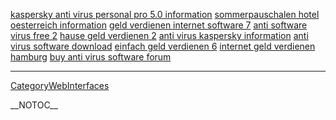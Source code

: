 <a href= http://antivirus.oldbigtits.cn/kaspersky-anti-virus-personal-pro-5.0.html >kaspersky anti virus personal pro 5.0 information</a>   <a href= http://oesterreich.oldbigtits.cn/sommerpauschalen-hotel-oesterreich.html >sommerpauschalen hotel oesterreich information</a>   <a href= http://geld-verdienen.oldbigtits.cn/geld-verdienen-internet-software.html >geld verdienen internet software 7</a>   <a href= http://antivirus.oldbigtits.cn/anti-software-virus-free.html >anti software virus free 2</a>   <a href= http://geld-verdienen.oldbigtits.cn/hause-geld-verdienen.html >hause geld verdienen 2</a>   <a href= http://antivirus.oldbigtits.cn/anti-virus-kaspersky.html >anti virus kaspersky information</a>   <a href= http://antivirus.oldbigtits.cn/anti-virus-software-download.html >anti virus software download</a>   <a href= http://geld-verdienen.oldbigtits.cn/einfach-geld-verdienen.html >einfach geld verdienen 6</a>   <a href= http://geld-verdienen.oldbigtits.cn/internet-geld-verdienen-hamburg.html >internet geld verdienen hamburg</a>   <a href= http://antivirus.oldbigtits.cn/buy-anti-virus-software.html >buy anti virus software forum</a>
----
[[CategoryWebInterfaces]]

__NOTOC__